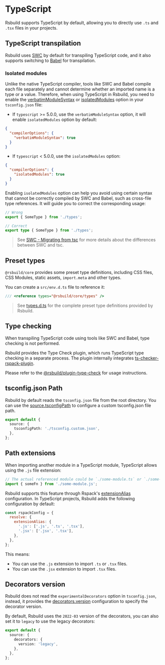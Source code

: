 # TypeScript

Rsbuild supports TypeScript by default, allowing you to directly use `.ts` and `.tsx` files in your projects.

## TypeScript transpilation

Rsbuild uses [SWC](/guide/configuration/swc) by default for transpiling TypeScript code, and it also supports switching to [Babel](/plugins/list/plugin-babel) for transpilation.

### Isolated modules

Unlike the native TypeScript compiler, tools like SWC and Babel compile each file separately and cannot determine whether an imported name is a type or a value. Therefore, when using TypeScript in Rsbuild, you need to enable the [verbatimModuleSyntax](https://www.typescriptlang.org/tsconfig/#verbatimModuleSyntax) or [isolatedModules](https://typescriptlang.org/tsconfig/#isolatedModules) option in your `tsconfig.json` file:

- If `typescript` >= 5.0.0, use the `verbatimModuleSyntax` option, it will enable `isolatedModules` option by default:

```json title="tsconfig.json"
{
  "compilerOptions": {
    "verbatimModuleSyntax": true
  }
}
```

- If `typescript` < 5.0.0, use the `isolatedModules` option:

```json title="tsconfig.json"
{
  "compilerOptions": {
    "isolatedModules": true
  }
}
```

Enabling `isolatedModules` option can help you avoid using certain syntax that cannot be correctly compiled by SWC and Babel, such as cross-file type references. It will guide you to correct the corresponding usage:

```ts
// Wrong
export { SomeType } from './types';

// Correct
export type { SomeType } from './types';
```

> See [SWC - Migrating from tsc](https://swc.rs/docs/migrating-from-tsc) for more details about the differences between SWC and tsc.

## Preset types

`@rsbuild/core` provides some preset type definitions, including CSS files, CSS Modules, static assets, `import.meta` and other types.

You can create a `src/env.d.ts` file to reference it:

```ts title="src/env.d.ts"
/// <reference types="@rsbuild/core/types" />
```

> See [types.d.ts](https://github.com/web-infra-dev/rsbuild/blob/main/packages/core/types.d.ts) for the complete preset type definitions provided by Rsbuild.

## Type checking

When transpiling TypeScript code using tools like SWC and Babel, type checking is not performed.

Rsbuild provides the Type Check plugin, which runs TypeScript type checking in a separate process. The plugin internally integrates [ts-checker-rspack-plugin](https://github.com/rspack-contrib/ts-checker-rspack-plugin).

Please refer to the [@rsbuild/plugin-type-check](https://github.com/rspack-contrib/rsbuild-plugin-type-check) for usage instructions.

## tsconfig.json Path

Rsbuild by default reads the `tsconfig.json` file from the root directory. You can use the [source.tsconfigPath](/config/source/tsconfig-path) to configure a custom tsconfig.json file path.

```ts
export default {
  source: {
    tsconfigPath: './tsconfig.custom.json',
  },
};
```

## Path extensions

When importing another module in a TypeScript module, TypeScript allows using the `.js` file extension:

```ts title="src/index.ts"
// The actual referenced module could be `./some-module.ts` or `./some-module.tsx`
import { someFn } from './some-module.js';
```

Rsbuild supports this feature through Rspack's [extensionAlias](https://rspack.rs/config/resolve#resolveextensionalias) configuration. In TypeScript projects, Rsbuild adds the following configuration by default:

```js
const rspackConfig = {
  resolve: {
    extensionAlias: {
      '.js': ['.js', '.ts', '.tsx'],
      '.jsx': ['.jsx', '.tsx'],
    },
  },
};
```

This means:

- You can use the `.js` extension to import `.ts` or `.tsx` files.
- You can use the `.jsx` extension to import `.tsx` files.

## Decorators version

Rsbuild does not read the `experimentalDecorators` option in `tsconfig.json`, instead, it provides the [decorators.version](/config/source/decorators#decoratorsversion) configuration to specify the decorator version.

By default, Rsbuild uses the `2022-03` version of the decorators, you can also set it to `legacy` to use the legacy decorators:

```ts title="rsbuild.config.ts"
export default {
  source: {
    decorators: {
      version: 'legacy',
    },
  },
};
```
